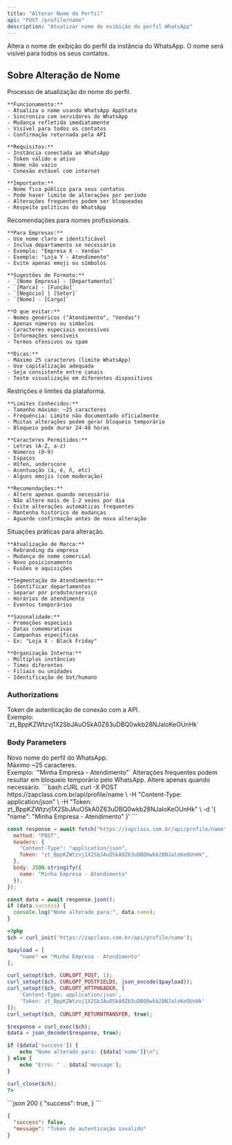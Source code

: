 ```yaml
---
title: "Alterar Nome do Perfil"
api: "POST /profile/name"
description: "Atualizar nome de exibição do perfil WhatsApp"
---
```


Altera o nome de exibição do perfil da instância do WhatsApp. O nome será visível para todos os seus contatos.

## Sobre Alteração de Nome

<AccordionGroup>
  <Accordion title="Como Funciona" icon="user-pen">
    Processo de atualização do nome do perfil.

    **Funcionamento:**
    - Atualiza o nome usando WhatsApp AppState
    - Sincroniza com servidores do WhatsApp
    - Mudança refletida imediatamente
    - Visível para todos os contatos
    - Confirmação retornada pela API

    **Requisitos:**
    - Instância conectada ao WhatsApp
    - Token válido e ativo
    - Nome não vazio
    - Conexão estável com internet

    **Importante:**
    - Nome fica público para seus contatos
    - Pode haver limite de alterações por período
    - Alterações frequentes podem ser bloqueadas
    - Respeite políticas do WhatsApp
  </Accordion>

  <Accordion title="Boas Práticas de Nomes" icon="sparkles">
    Recomendações para nomes profissionais.

    **Para Empresas:**
    - Use nome claro e identificável
    - Inclua departamento se necessário
    - Exemplo: "Empresa X - Vendas"
    - Exemplo: "Loja Y - Atendimento"
    - Evite apenas emoji ou símbolos

    **Sugestões de Formato:**
    - `[Nome Empresa] - [Departamento]`
    - `[Marca] - [Função]`
    - `[Negócio] | [Setor]`
    - `[Nome] - [Cargo]`

    **O que evitar:**
    - Nomes genéricos ("Atendimento", "Vendas")
    - Apenas números ou símbolos
    - Caracteres especiais excessivos
    - Informações sensíveis
    - Termos ofensivos ou spam

    **Dicas:**
    - Máximo 25 caracteres (limite WhatsApp)
    - Use capitalização adequada
    - Seja consistente entre canais
    - Teste visualização em diferentes dispositivos
  </Accordion>

  <Accordion title="Limitações do WhatsApp" icon="triangle-exclamation">
    Restrições e limites da plataforma.

    **Limites Conhecidos:**
    - Tamanho máximo: ~25 caracteres
    - Frequência: Limite não documentado oficialmente
    - Muitas alterações podem gerar bloqueio temporário
    - Bloqueio pode durar 24-48 horas

    **Caracteres Permitidos:**
    - Letras (A-Z, a-z)
    - Números (0-9)
    - Espaços
    - Hífen, underscore
    - Acentuação (á, é, ñ, etc)
    - Alguns emojis (com moderação)

    **Recomendações:**
    - Altere apenas quando necessário
    - Não altere mais de 1-2 vezes por dia
    - Evite alterações automáticas frequentes
    - Mantenha histórico de mudanças
    - Aguarde confirmação antes de nova alteração
  </Accordion>

  <Accordion title="Casos de Uso" icon="lightbulb">
    Situações práticas para alteração.

    **Atualização de Marca:**
    - Rebranding da empresa
    - Mudança de nome comercial
    - Novo posicionamento
    - Fusões e aquisições

    **Segmentação de Atendimento:**
    - Identificar departamentos
    - Separar por produto/serviço
    - Horários de atendimento
    - Eventos temporários

    **Sazonalidade:**
    - Promoções especiais
    - Datas comemorativas
    - Campanhas específicas
    - Ex: "Loja X - Black Friday"

    **Organização Interna:**
    - Múltiplas instâncias
    - Times diferentes
    - Filiais ou unidades
    - Identificação de bot/humano
  </Accordion>
</AccordionGroup>

### Authorizations

<ParamField path="token" type="string" required>
  Token de autenticação de conexão com a API. <br />
  Exemplo: `zt_BppKZWtzvj1X2SbJAuOSkA0Z63uDBQ0wkb28NJaloKeOUnHk`
</ParamField>

### Body Parameters

<ParamField path="name" type="string" required>
  Novo nome do perfil do WhatsApp. <br />
  Máximo ~25 caracteres. <br />
  Exemplo: `"Minha Empresa - Atendimento"`
</ParamField>

<Warning>
  Alterações frequentes podem resultar em bloqueio temporário pelo WhatsApp. Altere apenas quando necessário.
</Warning>

<RequestExample>
```bash cURL
curl -X POST https://zapclass.com.br/api/profile/name \
  -H "Content-Type: application/json" \
  -H "Token: zt_BppKZWtzvj1X2SbJAuOSkA0Z63uDBQ0wkb28NJaloKeOUnHk" \
  -d '{
    "name": "Minha Empresa - Atendimento"
  }'
```

```javascript JavaScript
const response = await fetch("https://zapclass.com.br/api/profile/name", {
  method: "POST",
  headers: {
    "Content-Type": "application/json",
    Token: "zt_BppKZWtzvj1X2SbJAuOSkA0Z63uDBQ0wkb28NJaloKeOUnHk",
  },
  body: JSON.stringify({
    name: "Minha Empresa - Atendimento"
  }),
});

const data = await response.json();
if (data.success) {
  console.log("Nome alterado para:", data.name);
}
```

```php PHP
<?php
$ch = curl_init('https://zapclass.com.br/api/profile/name');

$payload = [
    "name" => "Minha Empresa - Atendimento"
];

curl_setopt($ch, CURLOPT_POST, 1);
curl_setopt($ch, CURLOPT_POSTFIELDS, json_encode($payload));
curl_setopt($ch, CURLOPT_HTTPHEADER, [
    'Content-Type: application/json',
    'Token: zt_BppKZWtzvj1X2SbJAuOSkA0Z63uDBQ0wkb28NJaloKeOUnHk'
]);
curl_setopt($ch, CURLOPT_RETURNTRANSFER, true);

$response = curl_exec($ch);
$data = json_decode($response, true);

if ($data['success']) {
    echo "Nome alterado para: {$data['name']}\n";
} else {
    echo "Erro: " . $data['message'];
}

curl_close($ch);
?>
```
</RequestExample>

<ResponseExample>
```json 200
{
  "success": true,
}
```

```json 400
{
  "success": false,
  "message": "Token de autenticação inválido"
}
```
</ResponseExample>
